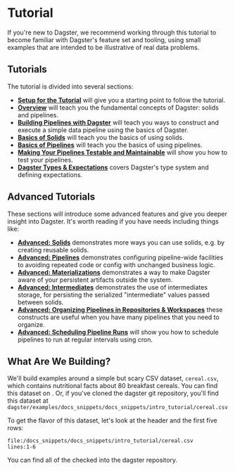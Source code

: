 
<DynamicMetaTags
  title="Tutorial | Dagster"
  description="Dagster is a system for building modern data applications."
/>


# Tutorial

If you're new to Dagster, we recommend working through this tutorial to become
familiar with Dagster's feature set and tooling, using small examples that are
intended to be illustrative of real data problems.

## Tutorials

The tutorial is divided into several sections:

- [**Setup for the Tutorial**](/docs/tutorial/setup) will give you a starting point to follow the
  tutorial.
- [**Overview**](/docs/tutorial/overview) will teach you the fundamental concepts of Dagster: solids
  and pipelines.
- [**Building Pipelines with Dagster**](/docs/tutorial/execute) will teach you ways to construct and execute a
  simple data pipeline using the basics of Dagster.
- [**Basics of Solids**](/docs/tutorial/basics_solids) will teach you the basics of using solids.
- [**Basics of Pipelines**](/docs/tutorial/basics_solids) will teach you the basics of using
  pipelines.
- [**Making Your Pipelines Testable and Maintainable**](/docs/tutorial/testable) will show you how
  to test your pipelines.
- [**Dagster Types & Expectations**](/docs/tutorial/types) covers Dagster's type system and
  defining expectations.

## Advanced Tutorials

These sections will introduce some advanced features and give you deeper insight into Dagster. It's
worth reading if you have needs including things like:

- [**Advanced: Solids**](/docs/tutorial/advanced_solids) demonstrates more ways you can
  use solids, e.g. by creating reusable solids.
- [**Advanced: Pipelines**](/docs/tutorial/advanced_pipelines) demonstrates configuring
  pipeline-wide facilities to avoiding repeated code or config with unchanged business logic.
- [**Advanced: Materializations**](/docs/tutorial/advanced_materializations) demonstrates a way to
  make Dagster aware of your persistent artifacts outside the system.
- [**Advanced: Intermediates**](/docs/tutorial/advanced_intermediates) demonstrates the use of
  intermediates storage, for persisting the serialized "intermediate" values passed between solids.
- [**Advanced: Organizing Pipelines in Repositories & Workspaces**](/docs/tutorial/advanced_repositories)
  these constructs are useful when you have many pipelines that you need to organize.
- [**Advanced: Scheduling Pipeline Runs**](/docs/tutorial/advanced_scheduling) will show you how to
  schedule pipelines to run at regular intervals using cron.

## What Are We Building?

We'll build examples around a simple but scary CSV dataset, `cereal.csv`, which contains nutritional
facts about 80 breakfast cereals. You can find this dataset on <VersionedGithubLink filePath="examples/docs_snippets/docs_snippets/intro_tutorial/cereal.csv" word="Github" />.
Or, if you've cloned the dagster git repository, you'll find this dataset at
`dagster/examples/docs_snippets/docs_snippets/intro_tutorial/cereal.csv`

To get the flavor of this dataset, let's look at the header and the first five
rows:

```CSV literalinclude caption=cereal.csv
file:/docs_snippets/docs_snippets/intro_tutorial/cereal.csv
lines:1-6
```

You can find all of the <VersionedGithubLink filePath="examples/docs_snippets/docs_snippets/intro_tutorial" word="tutorial code" />
checked into the dagster repository.
